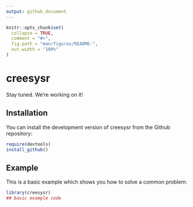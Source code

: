 ```yaml
---
output: github_document
---
```


<!-- README.md is generated from README.Rmd. Please edit that file -->

```r
knitr::opts_chunk$set(
  collapse = TRUE,
  comment = "#>",
  fig.path = "man/figures/README-",
  out.width = "100%"
)
```

# creesysr

<!-- badges: start -->
<!-- badges: end -->

Stay tuned. We're working on it!

## Installation

You can install the development version of creesysr from the Github repository:

``` r
require(devtools)
install_github()
```

## Example

This is a basic example which shows you how to solve a common problem:

```r
library(creesysr)
## basic example code
```


